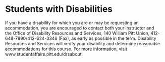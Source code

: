 # Students with Disabilities

If you have a disability for which you are or may be requesting an accommodation, you are encouraged to contact both your instructor and the Office of Disability Resources and Services, 140 William Pitt Union, 412-648-7890/412-624-3346 (Fax), as early as possible in the term.  Disability Resources and Services will verify your disability and determine reasonable accommodations for this course.  For more information, visit www.studentaffairs.pitt.edu/drsabout.


